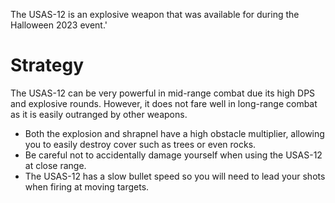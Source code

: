 
<Event />

The USAS-12 is an explosive weapon that was available for during the Halloween 2023 event.'

# Strategy

The USAS-12 can be very powerful in mid-range combat due its high DPS and explosive rounds. However, it does not fare well in long-range combat as it is easily outranged by other weapons.

- Both the explosion and shrapnel have a high obstacle multiplier, allowing you to easily destroy cover such as trees or even rocks.
- Be careful not to accidentally damage yourself when using the USAS-12 at close range.
- The USAS-12 has a slow bullet speed so you will need to lead your shots when firing at moving targets.
